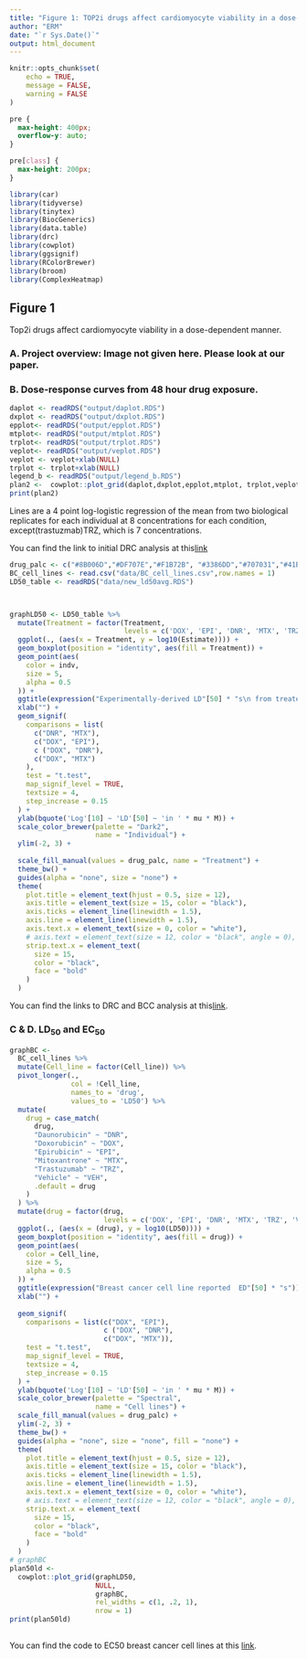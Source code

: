 ```yaml
---
title: "Figure 1: TOP2i drugs affect cardiomyocyte viability in a dose-dependent manner"
author: "ERM"
date: "`r Sys.Date()`"
output: html_document
---
```


```r
knitr::opts_chunk$set(
	echo = TRUE,
	message = FALSE,
	warning = FALSE
)
```

```css
pre {
  max-height: 400px;
  overflow-y: auto;
}

pre[class] {
  max-height: 200px;
}
```

```r
library(car)
library(tidyverse)
library(tinytex)
library(BiocGenerics)
library(data.table)
library(drc)
library(cowplot)
library(ggsignif)
library(RColorBrewer)
library(broom)
library(ComplexHeatmap)
```

## Figure 1

Top2i drugs affect cardiomyocyte viability in a dose-dependent manner.

### A. Project overview: Image not given here. Please look at our paper.

### B. Dose-response curves from 48 hour drug exposure.

```r
daplot <- readRDS("output/daplot.RDS")  
dxplot <- readRDS("output/dxplot.RDS")
epplot<- readRDS("output/epplot.RDS")
mtplot<- readRDS("output/mtplot.RDS")
trplot<- readRDS("output/trplot.RDS")
veplot<- readRDS("output/veplot.RDS")
veplot <- veplot+xlab(NULL)
trplot <- trplot+xlab(NULL)
legend_b <- readRDS("output/legend_b.RDS")
plan2 <-  cowplot::plot_grid(daplot,dxplot,epplot,mtplot, trplot,veplot, legend_b,ncol =7, rel_widths = c(1,1,1,1,1,1,.5))
print(plan2)
```

Lines are a 4 point log-logistic regression of the mean from two biological replicates for each individual at 8 concentrations for each condition, except(trastuzmab)TRZ, which is 7 concentrations.

You can find the link to initial DRC analysis at this[link](https://mward-lab.github.io/Matthews_TOP2i_cardiotox_2023/DRC_analysis.html#Ploting_the_DRC)

```r
drug_palc <- c("#8B006D","#DF707E","#F1B72B", "#3386DD","#707031","#41B333")
BC_cell_lines <- read.csv("data/BC_cell_lines.csv",row.names = 1)
LD50_table <- readRDS("data/new_ld50avg.RDS")



graphLD50 <- LD50_table %>%
  mutate(Treatment = factor(Treatment,
                            levels = c('DOX', 'EPI', 'DNR', 'MTX', 'TRZ', 'VEH'))) %>%
  ggplot(., (aes(x = Treatment, y = log10(Estimate)))) +
  geom_boxplot(position = "identity", aes(fill = Treatment)) +
  geom_point(aes(
    color = indv,
    size = 5,
    alpha = 0.5
  )) +
  ggtitle(expression("Experimentally-derived LD"[50] * "s\n from treated cardiomyocytes")) +
  xlab("") +
  geom_signif(
    comparisons = list(
      c("DNR", "MTX"),
      c("DOX", "EPI"),
      c ("DOX", "DNR"),
      c("DOX", "MTX")
    ),
    test = "t.test",
    map_signif_level = TRUE,
    textsize = 4,
    step_increase = 0.15
  ) +
  ylab(bquote('Log'[10] ~ 'LD'[50] ~ 'in ' * mu * M)) +
  scale_color_brewer(palette = "Dark2",
                     name = "Individual") +
  ylim(-2, 3) +
  
  scale_fill_manual(values = drug_palc, name = "Treatment") +
  theme_bw() +
  guides(alpha = "none", size = "none") +
  theme(
    plot.title = element_text(hjust = 0.5, size = 12),
    axis.title = element_text(size = 15, color = "black"),
    axis.ticks = element_line(linewidth = 1.5),
    axis.line = element_line(linewidth = 1.5),
    axis.text.x = element_text(size = 0, color = "white"),
    # axis.text = element_text(size = 12, color = "black", angle = 0),
    strip.text.x = element_text(
      size = 15,
      color = "black",
      face = "bold"
    )
  )   
```

You can find the links to DRC and BCC analysis at this[link](https://mward-lab.github.io/Matthews_TOP2i_cardiotox_2023/DRC_analysis.html#LD50_correlation).

### C & D. LD~50~ and EC~50~

```r

graphBC <-
  BC_cell_lines %>%
  mutate(Cell_line = factor(Cell_line)) %>%
  pivot_longer(.,
               col = !Cell_line,
               names_to = 'drug',
               values_to = 'LD50') %>%
  mutate(
    drug = case_match(
      drug,
      "Daunorubicin" ~ "DNR",
      "Doxorubicin" ~ "DOX",
      "Epirubicin" ~ "EPI",
      "Mitoxantrone" ~ "MTX",
      "Trastuzumab" ~ "TRZ",
      "Vehicle" ~ "VEH",
      .default = drug
    )
  ) %>%
  mutate(drug = factor(drug,
                       levels = c('DOX', 'EPI', 'DNR', 'MTX', 'TRZ', 'VEH'))) %>%
  ggplot(., (aes(x = (drug), y = log10(LD50)))) +
  geom_boxplot(position = "identity", aes(fill = drug)) +
  geom_point(aes(
    color = Cell_line,
    size = 5,
    alpha = 0.5
  )) +
  ggtitle(expression("Breast cancer cell line reported  ED"[50] * "s")) +
  xlab("") +
  
  geom_signif(
    comparisons = list(c("DOX", "EPI"),
                       c ("DOX", "DNR"),
                       c("DOX", "MTX")),
    test = "t.test",
    map_signif_level = TRUE,
    textsize = 4,
    step_increase = 0.15
  ) +
  ylab(bquote('Log'[10] ~ 'LD'[50] ~ 'in ' * mu * M)) +
  scale_color_brewer(palette = "Spectral",
                     name = "Cell lines") +
  scale_fill_manual(values = drug_palc) +
  ylim(-2, 3) +
  theme_bw() +
  guides(alpha = "none", size = "none", fill = "none") +
  theme(
    plot.title = element_text(hjust = 0.5, size = 12),
    axis.title = element_text(size = 15, color = "black"),
    axis.ticks = element_line(linewidth = 1.5),
    axis.line = element_line(linewidth = 1.5),
    axis.text.x = element_text(size = 0, color = "white"),
    # axis.text = element_text(size = 12, color = "black", angle = 0),
    strip.text.x = element_text(
      size = 15,
      color = "black",
      face = "bold"
    )
  )
# graphBC
plan50ld <-
  cowplot::plot_grid(graphLD50,
                     NULL,
                     graphBC,
                     rel_widths = c(1, .2, 1),
                     nrow = 1)
print(plan50ld)
  
```

You can find the code to EC50 breast cancer cell lines at this [link](https://mward-lab.github.io/Matthews_TOP2i_cardiotox_2023/DRC_analysis.html#LD50_by_avg_of_viability).

